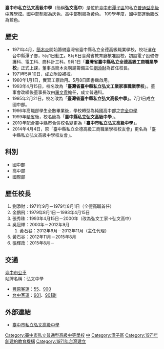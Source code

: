 {{Infobox School
|name           = 臺中市私立弘文高級中學
|other_name     = Hong Wen Senior High School
|image          =[[File:臺中市私立弘文高級中學校徽.gif|100px]]
|logo           = 
|motto          = 弘揚實學，文以載道
|established    = 
|type           = 私立[[普通型高級中等學校|普通型高級中等學校]]
|district       = {{ROC-TW}}
|grades         = 高、國中六年
|principal      = 張輝政
|free_label3    = 
|free_text3     = 
|address       = 427 [[臺中市|臺中市]][[潭子區|潭子區]]弘文街100號
|website        = http://www.hwhs.tc.edu.tw/}}

'''臺中市私立弘文高級中學'''（簡稱'''弘文高中'''）是位於[[臺中市|臺中市]][[潭子區|潭子區]]的私立[[普通型高級中等學校|普通型高級中等學校]]。國中部制服為灰色、高中部制服為黃色。
109學年度，國中部運動服改為藍色。

==歷史==
*1971年4月，[[簡木炎|簡木炎]]開始籌備臺灣省臺中縣私立全德高級職業學校，校址選在台中縣潭子鄉，5月1日動工。8月6日臺灣省教育廳核准設校，初設電子設備修護科、電工科、商科計三科。9月1日「'''臺灣省臺中縣私立全德高級工商職業學校'''」正式上課，董事長簡木炎聘請籌備主任[[劉添財|劉添財]]為首任校長。
*1971年5月10日，成立附設補校。
*1980年1月1日，實習工廠啟用。5月8日圖書館啟用。
*1993年4月15日，校名改為「'''臺灣省臺中縣私立弘文工業家事職業學校'''」。董事會改組後董事長改由[[羅文貴|羅文貴]]擔任，成立普通科。
*1995年2月21日，校名改為「'''臺灣省臺中縣私立弘文高級中學'''」。7月1日成立國中部。
*1996年高職部學生全數畢業後，學校轉型為純國高中部之[[完全中學|完全中學]]
*1999年[[精省|精省]]後，校名簡為「'''臺中縣私立弘文高級中學'''」。
*2010年配合臺中縣市合併校名變更為「'''臺中市私立弘文高級中學'''」。
*2014年4月4日，原「臺中縣私立全德高級工商職業學校校友會」更名為「臺中縣私立弘文高級中學校友會」。

==科別==
*國中部
*高中部
*國際部

==歷任校長==
#劉添財：1971年9月－1979年8月1日（全德高職首任）
#金鵬飛：1979年8月1日－1993年4月15日
#張秀珠：1993年4月15日－2000年（改為弘文工家→弘文高中）
#吳冠輝：2000年－2012年9月
##黃石谷：2012年9月－2012年11月（主任代理）
#黃石谷：2012年11月－2015年8月
#張輝政：2015年8月－

==交通==
;[[臺中市公車|臺中市公車]]
;站牌名稱：弘文中學
*[[豐原客運|豐原客運]]：[[台中市公車55路|55]]、[[台中市公車900路|900]]
*[[台中客運|台中客運]]：[[台中市公車901路|901]]、[[台中市公車901路|901副]]

==外部連結==
*[http://www.hwhs.tc.edu.tw/index.php 臺中市私立弘文高級中學] {{Wayback|url=http://www.hwhs.tc.edu.tw/index.php |date=20130604150656 }}



{{臺中市高級中等學校列表}}
{{臺中市國民中小學}}


[[Category:臺中市私立普通型高級中等學校|Category:臺中市私立普通型高級中等學校]]
[[Category:臺灣私立普通型高級中等學校|中]]
[[Category:潭子區|Category:潭子區]]
[[Category:1971年創建的教育機構|Category:1971年創建的教育機構]]
[[Category:1971年台灣建立|Category:1971年台灣建立]]